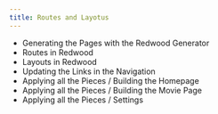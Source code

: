 ```yaml
---
title: Routes and Layotus
---
```


- Generating the Pages with the Redwood Generator
- Routes in Redwood
- Layouts in Redwood
- Updating the Links in the Navigation
- Applying all the Pieces / Building the Homepage
- Applying all the Pieces / Building the Movie Page
- Applying all the Pieces / Settings

